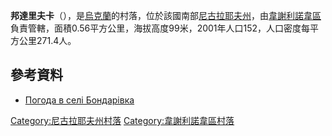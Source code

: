{{coord|47|16|29|N|31|3|10|E|scale:100000|display=title}}

'''邦達里夫卡'''（{{lang-uk|Бондарівка}}），是[[烏克蘭|烏克蘭]]的村落，位於該國南部[[尼古拉耶夫州|尼古拉耶夫州]]，由[[韋謝利諾韋區|韋謝利諾韋區]]負責管轄，面積0.56平方公里，海拔高度99米，2001年人口152，人口密度每平方公里271.4人。

==參考資料==
* [http://weather.in.ua/ua/nikolaevskaja/1761 Погода в селі Бондарівка] {{Wayback|url=http://weather.in.ua/ua/nikolaevskaja/1761 |date=20160607042848 }}

[[Category:尼古拉耶夫州村落|Category:尼古拉耶夫州村落]]
[[Category:韋謝利諾韋區村落|Category:韋謝利諾韋區村落]]


{{Mykolaiv-geo-stub}}